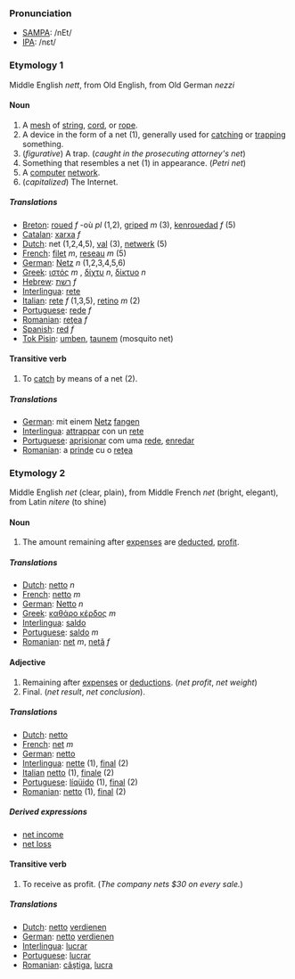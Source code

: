 ===Pronunciation===

*[[w:SAMPA|SAMPA]]: /nEt/
*[[w:IPA|IPA]]: /nɛt/

===Etymology 1===

Middle English ''nett'', from Old English, from Old German ''nezzi''

====Noun====

# A [[mesh]] of [[string]], [[cord]], or [[rope]].
# A device in the form of a net (1), generally used for [[catch]]ing or [[trap]]ping something.
# (''figurative'') A trap.  (''caught in the prosecuting attorney's net'')
# Something that resembles a net (1) in appearance. (''Petri net'')
# A [[computer]] [[network]].
# (''capitalized'') The Internet.

=====Translations=====
*[[Breton]]: [[roued]] ''f'' -où ''pl'' (1,2), [[griped]] ''m'' (3), [[kenrouedad]] ''f'' (5)
*[[Catalan]]: [[xarxa]] ''f''
*[[Dutch]]: net (1,2,4,5), [[val]] (3), [[netwerk]] (5)
*[[French]]: [[filet]] ''m'', [[reseau]] ''m'' (5)
*[[German]]: [[Netz]] ''n'' (1,2,3,4,5,6)
*[[Greek]]: [[ιστός]] ''m'' , [[δίχτυ]] ''n'', [[δίκτυο]] ''n''
*[[Hebrew]]: [[רשת]] ''f''
*[[Interlingua]]: [[rete]]
*[[Italian]]: [[rete]] ''f'' (1,3,5), [[retino]] ''m'' (2)
*[[Portuguese]]: [[rede]] ''f''
*[[Romanian]]: [[reţea]] ''f''
*[[Spanish]]: [[red]] ''f''
*[[Tok Pisin]]: [[umben]], [[taunem]] (mosquito net)

====Transitive verb====

# To [[catch]] by means of a net (2).

=====Translations=====

*[[German]]: mit einem [[Netz]] [[fangen]]
*[[Interlingua]]: [[attrappar]] con un [[rete]]
*[[Portuguese]]: [[aprisionar]] com uma [[rede]], [[enredar]]
*[[Romanian]]: a [[prinde]] cu o [[reţea]]

===Etymology 2===

Middle English ''net'' (clear, plain), from Middle French ''net'' (bright, elegant), from Latin ''nitere'' (to shine)

====Noun====

# The amount remaining after [[expense]]s are [[deduct]]ed, [[profit]].


=====Translations=====
*[[Dutch]]: [[netto]] ''n''
*[[French]]: [[netto]] ''m''
*[[German]]: [[Netto]] ''n''
*[[Greek]]: [[καθάρο κέρδος]] ''m''
*[[Interlingua]]: [[saldo]]
*[[Portuguese]]: [[saldo]] ''m''
*[[Romanian]]: [[net]] ''m'', [[netă]] ''f''

====Adjective====

# Remaining after [[expense]]s or [[deductions]]. (''net profit'', ''net weight'')
# Final. (''net result'', ''net conclusion'').

=====Translations=====
*[[Dutch]]: [[netto]]
*[[French]]: [[net]] ''m''
*[[German]]: [[netto]]
*[[Interlingua]]: [[nette]] (1), [[final]] (2)
*[[Italian]] [[netto]] (1), [[finale]] (2)
*[[Portuguese]]: [[líqüido]] (1), [[final]] (2)
*[[Romanian]]: [[netto]] (1), [[final]] (2)

=====Derived expressions=====

*[[net income]]
*[[net loss]]

====Transitive verb====

# To receive as profit. (''The company nets $30 on every sale.'')

=====Translations=====
*[[Dutch]]: [[netto]] [[verdienen]]
*[[German]]: [[netto]] [[verdienen]]
*[[Interlingua]]: [[lucrar]]
*[[Portuguese]]: [[lucrar]]
*[[Romanian]]: [[câştiga]], [[lucra]]